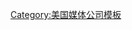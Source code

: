 {{Navbox
|name      = 星空传媒
|title     = [[星空传媒]]
|state     = {{{state<includeonly>|collapsed</includeonly>}}}
|border    = {{{1|}}}<!-- Needed for [[Template:News Corporation]] -->
|bodyclass = hlist

| group1 = [[星空华文传媒|华语频道]]
| list1  = 
* [[衛視合家歡台]]
* [[衛視中文台]]
* [[衛視電影台]]
* STAR Entertainment Channel
* [[星空卫视]] (47%)<sup>14</sup>
* [[Channel V|<nowiki>Channel [V]</nowiki>]]
* [[凤凰卫视]] (17.6%)<sup>12</sup>
** Phoenix Chinese Channel
** [[鳳凰衛視資訊台]]
** [[凤凰卫视电影台]]
** [[鳳凰衛視香港台]]
** [[鳳凰衛視歐洲台]]
** [[凤凰卫视美洲台]]
* [[antv]] (20%)<sup>13</sup>
* Fortune STAR

| group2 = [[Star TV（印度）|印度频道]]
| list2  = 
* [[Channel V]]
* [[STAR Gold]]
* [[STAR Jalsha]]
* [[STAR Movies]]
** [[STAR Movies]]
* [[Jalsha Movies]]
* [[Life OK]]
* [[Movies OK]]
* [[Star Plus|STAR Plus]]
** [[Star Plus (UK and Ireland)|UK]]
* [[STAR Pravah]]
* [[STAR Utsav]]
* [[STAR World India|STAR World]]
* [[STAR World Premiere]]
* [[衛視體育台]]
** [[衛視體育台]]
** [[衛視體育台]]
** [[衛視體育台]]
** [[衛視體育台]]
* [[Asianet Communications]] <sup>11</sup>
** [[Asianet]]
** Asianet Plus
** Asianet Middle East
** Asianet Sitara
** Sitara News
** [[星空傳媒 (印度)|星空傳媒]]
** [[Asianet Movies]]
* [[Hathway]] (17%)
* [[STAR Vijay]] (81%)
* [[Tata Sky]] (30%)<sup>17</sup>

| group3 = {{Link-en|星空精选|Star Select}}
| list3  = 
* Broadcast Middle East (50%)<sup>15</sup>
** [[FARSI1]]
** [[Zemzemeh]]
* [[Rotana (television)|Rotana]] (15%)

| below =
* <sup>17</sup> [[塔塔集团]]

}}<noinclude>
{{collapsible option}}
[[Category:美国媒体公司模板]]</noinclude>